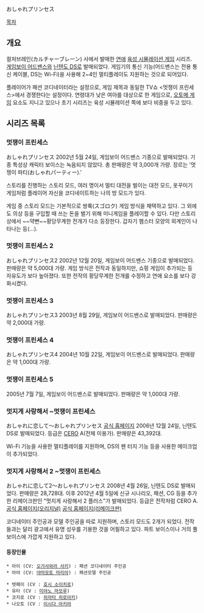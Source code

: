 おしゃれプリンセス

[[목차]]
== 개요 ==
컬처브레인(カルチャーブレーン) 사에서 발매한 [[연애]] [[육성 시뮬레이션 게임]] 시리즈. [[게임보이 어드밴스]]와 [[닌텐도 DS]]로 발매되었다. 
게임기의 통신 기능(어드밴스는 전용 통신 케이블, DS는 Wi-Fi)을 사용해 2~4인 멀티플레이도 지원하는 것으로 되어있다.

플레이어가 패션 코디네이터라는 설정으로, 게임 제목과 동일한 TV쇼 <멋쟁이 프린세스>에서 경쟁한다는 설정이다. 연령대가 낮은 여아를 대상으로 한 게임으로, [[오토메 게임]] 요소도 지니고 있으나 초기 시리즈는 육성 시뮬레이션 쪽에 보다 비중을 두고 있다.

== 시리즈 목록 ==
=== 멋쟁이 프린세스 ===
おしゃれプリンセス
2002년 5월 24일, 게임보이 어드밴스 기종으로 발매되었다. 기종 특성상 캐릭터 보이스는 녹음되지 않았다.
총 판매량은 약 3,000개 가량.
장르는 '멋쟁이 파티(おしゃれパーティー).'

스토리를 진행하는 스토리 모드, 여러 명이서 멀티 대전을 벌이는 대전 모드, 옷꾸미기 게임처럼 플레이어 자신을 코디네이트하는 나의 방 모드가 있다.

게임 중 스토리 모드는 기본적으로 쌍륙(スゴロク) 게임 방식을 채택하고 있다. 그 외에도 의상 등을 구입할 때 쓰는 돈을 벌기 위해 미니게임을 플레이할 수 있다.
다만 스토리 상에서 ~~약빤~~황당무계한 전개가 다소 등장한다. 갑자기 햄스터 모양의 외계인이 나타나는 등(…).

=== 멋쟁이 프린세스 2 ===
おしゃれプリンセス2
2002년 12월 20일, 게임보이 어드밴스 기종으로 발매되었다. 판매량은 약 5,000대 가량. 
게임 방식은 전작과 동일하지만, 쇼핑 게임이 추가되는 등 자유도가 보다 높아졌다. 또한 전작의 황당무계한 전개를 수정하고 연애 요소를 보다 강화시켰다.

=== 멋쟁이 프린세스 3 ===
おしゃれプリンセス3
2003년 8월 29일, 게임보이 어드밴스로 발매되었다. 판매량은 약 2,000대 가량.

=== 멋쟁이 프린세스 4 ===
おしゃれプリンセス4
2004년 10월 22일, 게임보이 어드밴스로 발매되었다. 판매량은 약 1,000대 가량.

=== 멋쟁이 프린세스 5 ===
2005년 7월 7일, 게임보이 어드밴스로 발매되었다. 판매량은 약 1,000대 가량.

=== 멋지게 사랑해서 ~멋쟁이 프린세스 ===
おしゃれに恋して〜おしゃれプリンセス
[http://www.culturebrain.co.jp/osyabideo.html 공식 홈페이지]
2006년 12월 24일, 닌텐도 DS로 발매되었다. 등급은 [[CERO]] A(전체 이용가). 판매량은 43,392대.

Wi-Fi 기능을 사용한 멀티플레이를 지원하며, DS의 펜 터지 기능 등을 사용한 메이크업이 추가되었다. 

=== 멋지게 사랑해서 2 ~멋쟁이 프린세스 ===
おしゃれに恋して2〜おしゃれプリンセス
2008년 4월 26일, 닌텐도 DS로 발매되었다. 판매량은 28,728대.
이후 2012년 4월 5일에 신규 시나리오, 패션, CG 등을 추가한 리메이크판인 "멋지게 사랑해서 2 플러스"가 발매되었다. 등급은 전작처럼 CERO A.
[http://www.culturebrain.co.jp/osya2new.html 공식 홈페이지(오리지널)]
[http://www.culturebrain.co.jp/pura.html 공식 홈페이지(리메이크판)]

코디네이터 주인공과 모델 주인공을 따로 지원하며, 스토리 모드도 2개가 되었다.
전작들과는 달리 광고에서 유명 성우를 기용한 것을 어필하고 있다. 파트 보이스이나 거의 풀보이스에 가깝게 지원하고 있다. 

==== 등장인물 ====
 * 아이 (CV: [[오가사와라 사키]]) : 패션 코디네이터 주인공
 * 아야 (CV: [[야마모토 마리아]]) : 패션모델 주인공

 * 텟페이 (CV : [[호시 소이치로]])
 * 유타 (CV : [[미야노 마모루]])
 * 코지로 (CV : [[히라타 히로아키]])
 * 나오토 (CV : [[이시다 아키라]]
